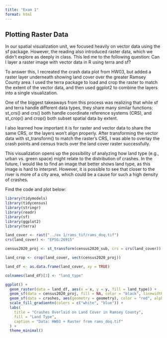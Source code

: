 ```yaml
---
title: "Exam 1"
format: html
---
```


## Plotting Raster Data

In our spatial visualization unit, we focused heavily on vector data using the sf package. However, the reading also introduced raster data, which we didn't explore as deeply in class. This led me to the following question: Can I layer a raster image with vector data in R using terra and sf?

To answer this, I recreated the crash data plot from HW03, but added a raster layer underneath showing land cover over the greater Ramsey County area. I used the terra package to load and crop the raster to match the extent of the vector data, and then used ggplot2 to combine the layers into a single visualization.

One of the biggest takeaways from this process was realizing that while sf and terra handle different data types, they share many similar functions: st_crs() and crs() both handle coordinate reference systems (CRS), and st_crop() and crop() both subset spatial data by extent.

I also learned how important it is for raster and vector data to share the same CRS, or the layers won’t align properly. After transforming the vector data with st_transform() to match the raster's CRS, I was able to overlay the crash points and census tracts over the land cover raster successfully.

This visualization opens up the possibility of analyzing how land type (e.g., urban vs. green space) might relate to the distribution of crashes. In the future, I would like to find an image that better shows land type, as this image is hard to interpret. However, it is possible to see that closer to the river is more of a city area, which could be a cause for such a high density of crashes.

Find the code and plot below:

```r
library(tidymodels)
library(tidycensus)
library(stringr)
library(readr)
library(sf)
library(ggplot2)
library(terra)
```

```r
land_cover <- rast("../ex 1/rams_tif/rams_doq.tif")
crs(land_cover) <- "EPSG:26915"

census2020_proj <- st_transform(census2020_sub, crs = crs(land_cover))

land_crop <- crop(land_cover, vect(census2020_proj))
```

```r
land_df <- as.data.frame(land_cover, xy = TRUE)

colnames(land_df)[3] <- "land_type"

ggplot() +
  geom_raster(data = land_df, aes(x = x, y = y, fill = land_type)) +
  geom_sf(data = census2020_proj, fill = NA, color = "black", linewidth = 0.5) +
  geom_sf(data = crashes, aes(geometry = geometry), color = "red", alpha = 0.5) +
  scale_fill_gradientn(colors = c("white", "blue")) +
  labs(
    title = "Crashes Overlaid on Land Cover in Ramsey County",
    fill = "Land Type",
    caption = "Data: HW03 + Raster from rams_doq.tif"
  ) +
  theme_minimal()
```
